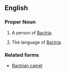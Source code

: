 ==English==

===Proper Noun===
{{en-proper-noun|Bactrians}}
{{wikipedia}}

# {{countable}} A person of [[Bactria]].
# {{uncountable}} The language of [[Bactria]].

===Related forms===
*[[Bactrian camel]]